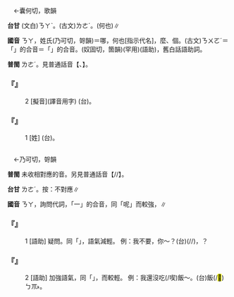 
=={{ruby|那|ㄋㄚ}}==

　←囊何切，歌韻{{ruby|＝|ㄋㄨㄛˊ}}

'''台甘''' (文白)<rt>ㄋㄚˋ</rt>。(古文)<rt>ㄌㄜˊ</rt>。{{ruby|(語)|ㄉㄚˋ}}{{ruby|。|ㄉㄜˋ}}(何也)∥

'''國音''' <rt>ㄋㄚ</rt>，姓氏{{ruby|。|ㄋㄚˇ}}{{ruby|←|ㄋㄨㄛˇ}}(乃可切，哿韻)＝哪，何也{{ruby|。|ㄋㄚˋ}}[指示代名]，{{ruby|那|ㄋㄚˋ}}麼、{{ruby|那|ㄋㄚˋ}}個。(古文)<rt>ㄋㄨㄛˊ</rt>{{ruby|。|ㄋㄟˇ}}＝「{{ruby|哪|ㄋㄚˇ}}{{ruby|一|ㄧ}}」的合音{{ruby|。|ㄋㄟˋ}}＝「{{ruby|那|ㄋㄚˋ}}{{ruby|一|ㄧ}}」的合音。{{ruby|(文)|ㄋㄨㄛˋ}}(奴固切，箇韻)(罕用)(語助){{ruby|。|ㄋㄚ}}，舊白話語助詞。

'''普閩''' <rt>ㄌㄜˊ</rt>。見普通話音【{{ruby|那|ㄋㄚˇ}}、{{ruby|那|ㄋㄚˋ}}】。

    

==='''『{{ruby|那|ㄋㄚ}}』'''===
:2  [擬音](譯音用字) (台){{ruby|那|ㄋㄚ/ㄋㄚ˫/ㄋㄚˋ}}。
    

==='''『{{ruby|那|ㄋㄚ}}』'''===
:1  [姓] (台){{ruby|姓|ㄙㆥ˪/ㄒㆪ˪}}。
    

=={{ruby|哪|ㄋㄚ}}==

　←乃可切，哿韻{{ruby|＝|ㄋㄜ}}

'''普閩''' 未收相對應的音。另見普通話音【{{ruby|哪|ㄋㄚˇ}}/{{ruby|哪|·ㄋㄚˇ}}/{{ruby|哪|ㄋㄜˊ}}】。

'''台甘''' <rt>ㄌㄜˊ</rt>{{ruby|。|ㄋㄚˋ}}。按：不對應∥

'''國音''' <rt>ㄋㄚ</rt>{{ruby|。|ㄋㄚˇ}}，詢問代詞{{ruby|。|ㄋㄟˇ}}，「{{ruby|哪|ㄋㄚˇ}}一」的合音{{ruby|。|ㄋㄚ}}，同「呢」而較強{{ruby|。|ㄋㄜˊ}}，{{ruby|哪|ㄋㄜˊ}}{{ruby|吒|·ㄓㄚ}}∥

    

==='''『{{ruby|哪|ㄋㄚ}}』'''===
:1  [語助] 疑問。同「{{ruby|呢|ㄋㄜ}}」，語氣減輕。 例：我不要，你～？(台){{ruby|我|ㆣㄨㄚˋ}}{{ruby|無|ㆠㄜˊ}}(/{{ruby|不|ㆬ˫}}/{{ruby|伓|ㆬ˫}}){{ruby|愛|ㄞ˪}}，{{ruby|抑|ㄚㆷ ͘}}{{ruby|汝|ㄌㄧˋ}}{{ruby|咧|ㄌㆤ˪}}？
    

==='''『{{ruby|哪|ㄋㄚ}}』'''===
:2  [語助] 加強語氣，同「{{ruby|呢|ㄋㄜ}}」，而較輕。 例：我還沒吃(/喫)飯～。(台){{ruby|我|ㆣㄨㄚˋ}}{{ruby|亦|ㄧㄚㆷ ͘}}{{ruby|未|ㆠㄨㆤ˫/ㆠㆤ˫}}{{ruby|食|ㄐㄧㄚㆷ ͘}}飯(/<mark>&#xffad1;</mark>)<rt>ㄅㆭ˫</rt>{{ruby|咧|ㄌㆤ}}。
    
